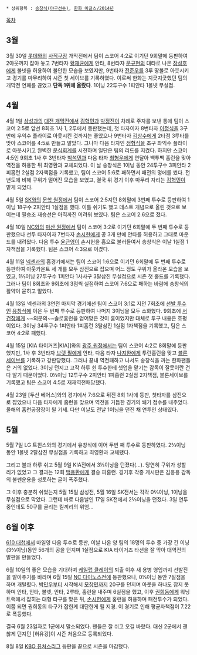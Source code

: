  * 상위항목 : [[송창식(야구선수)]], [[한화 이글스/2014년]]

[[목차]]
== 3월 ==
3월 30일 [[롯데 자이언츠|롯데]]와의 [[사직 야구장|사직구장]] 개막전에서 팀이 스코어 4:2로 이기던 9회말에 등판하여 2아웃까지 잡아 놓고 7번타자 [[황재균]]에게 안타, 8번타자 [[문규현]]의 대타로 나온 [[장성호]]에게 볼넷을 허용하여 불안한 모습을 보였지만, 9번타자 [[전준우]]를 3루 땅볼로 아웃시키고 경기를 마무리하여 시즌 첫 세이브를 기록하였다. 이로써 한화는 지긋지긋했던 팀의 개막전 연패를 끊었고 '''단독 1위에 올랐다'''. 1이닝 22투구수 1피안타 1볼넷 무실점.

== 4월 ==
4월 1일 [[삼성 라이온즈|삼성]]과의 [[한밭 종합운동장 야구장|대전 개막전]]에서 [[김혁민]]과 [[박정진]]이 차례로 주자를 보낸 통에 팀이 스코어 2:5로 앞선 8회초 1사 1, 2루에서 등판했는데, 첫 타자이자 8번타자 [[이정식]]을 3구만에 우익수 플라이로 아웃시킨 것까지는 좋았으나 9번타자 [[김상수(타자)|김상수]]에게 2타점 3루타를 맞아 스코어를 4:5로 만들고 말았다. 그나마 다음 타자인 [[정형식]]을 초구 좌익수 플라이로 아웃시키고 완벽한 [[분식회계#s-2|분식회계]]를 시전하며 일단은 팀의 리드를 지켰다. 하지만 스코어 4:5인 9회초 1사 후 3번타자 [[박석민]]과 다음 타자 [[최형우]]에게 연달아 백투백 홈런을 맞아 역전을 허용한 뒤 최영환과 교체되었다. 이 날 송창식은 1이닝 동안 24투구수 3피안타 2피홈런 2실점 2자책점을 기록했고, 팀이 스코어 5:6로 패하면서 패전의 멍에를 썼다. 전년도에 비해 구위가 떨어진 모습을 보였고, 결국 위 경기 이후 마무리 자리는 [[김혁민]]이 맡게 되었다.

4월 5일 [[SK 와이번스|SK]]와의 [[문학 야구장|문학 원정]]에서 팀이 스코어 2:5지던 8회말에 3번째 투수로 등판하여 1이닝 18구수 2피안타 1실점을 했다. 이틀 쉬기도 했고 테스트 개념으로 올린 것으로 보이는데 필승조 재승선은 아직까진 어려워 보였다. 팀은 스코어 2:6으로 졌다.

4월 10일 [[NC 다이노스|NC]]와의 [[마산 야구장|마산 원정]]에서 팀이 스코어 3:2로 이기던 6회말에 두 번째 투수로 등판했으나 선두 타자이자 7번타자 [[손시헌]]에게 공 3개 만에 안타를 허용하고 그대로 마운드를 내려왔다. 다음 투수 [[윤근영]]이 손시헌을 홈으로 불러들여서 송창식은 이날 1실점 1자책점을 기록했다. 팀은 스코어 4:3으로 이겼다.

4월 11일 [[넥센 히어로즈|넥센]]과의 홈경기에서는 팀이 스코어 1:6으로 이기던 6회말에 두 번째 투수로 등판하여 아웃카운트 세 개를 모두 삼진으로 잡으며 어느 정도 구위가 올라온 모습을 보였고, 1⅔이닝 27투구수 1피안타 1사사구 3탈삼진 무실점으로 시즌 첫 홀드를 기록했다. 그러나 팀이 8회초와 9회초에 3점씩 실점하여 스코어 7:6으로 패하는 바람에 송창식의 활약이 묻히고 말았다.

4월 13일 넥센과의 3연전 마지막 경기에선 팀이 스코어 3:1로 지던 7회초에 [[선발 투수]]인 [[유창식]]에 이은 두 번째 투수로 등판하여 나머지 3이닝을 모두 소화했다. 9회초에 [[서건창]]에게 ~~의문의~~솔로홈런을 얻어맞은 것이 흠이었지만 대체로 투구 내용은 호평이었다. 3이닝 34투구수 1피안타 1피홈런 3탈삼진 1실점 1자책점을 기록했고, 팀은 스코어 4:2로 패했다.

4월 15일 [KIA 타이거즈|KIA]]와의 [[광주-KIA 챔피언스 필드|광주 원정]]에서는 팀이 스코어 4:2로 8회말에 등판했지만, 1사 후 3번타자 [[브렛 필]]에게 안타, 다음 타자 [[나지완]]에게 투런홈런을 맞고 [[블론세이브]]를 기록하고 강판당했다. 그러나 끝내 역전패하고 나서도 송창식을 까는 한화팬들은 거의 없었다. 3이닝 던지고 고작 하루 쉰 투수한테 셋업을 맡기는 감독이 잘못이란 건 다 알기 때문이었다. 0⅓이닝 12투구수 2피안타 1피홈런 2실점 2자책점, 블론세이브를 기록했고 팀은 스코어 4:5로 재재역전패당했다.

4월 23일 [두산 베어스]와의 경기에서 7:6으로 뒤진 8회 1사에 등판, 첫타자를 삼진으로 잡았으나 다음 타자에게 홈런을 맞으며 역전을 거듭한 경기의 쐐기 점수를 내주었다. 올해의 홈런공장장이 될 기세. 다만 이날도 전날 1이닝을 던진 채 연투인 상태였다.

== 5월 ==
5월 7일 LG 트윈스와의 경기에서 유창식에 이어 두번 째 투수로 등판하였다. 2⅔이닝 동안 1볼넷 2탈삼진 무실점을 기록하고 최영환과 교체됐다.

그리고 불과 하루 쉬고 5월 9일 KIA전에서 3⅓이닝을 던졌다(...). 당연히 구위가 성할 리가 없었고 그 결과는 12회 [[백용환]]에게 결승 피홈런. 경기후 각종 게시판은 김응용 감독의 불펜운용을 성토하는 글이 폭주했다.

그 이후 충분히 쉬었는지 5월 15일 삼성전, 5월 16일 SK전서는 각각 0⅔이닝, 1이닝을 무실점으로 막았다. 그런데 바로 다음날인 17일 SK전에서 2⅔이닝을 던졌다. 3일 연투 중인데도 50구를 굴리는 킬끼리의 위엄...

== 6월 이후 ==
[[610 대첩]]에서 마일영 다음 투수로 등판, 이날 나온 양 팀의 18명의 투수 중 가장 긴 이닝(3⅔이닝)동안 56개의 공을 던지며 1실점으로 KIA 타이거즈 타선을 잘 막아 대역전의 발판을 만들었다.

6월 10일의 좋은 모습을 기대하며 [[케일럽 클레이]]의 퇴출 이후 새 용병 영입까지 선발진을 맡아주기를 바라며 6월 15일 [[NC 다이노스]]전에 등판했으나, 0⅓이닝 동안 7실점을 하며 개털렸다. [[박민우#s-1|박민우]]부터 시작해서 [[모창민]]까지 20구를 던지며 아웃을 하나도 잡지 못하며 안타, 안타, 볼넷, 안타, 2루타, 홈런을 내주며 6실점을 했고, 이후 [[권희동]]에게 워닝트랙에서 잡히는 대형 타구를 맞은 뒤, [[손시헌]]에게 홈런을 허용하며 패전투수가 되었다. 이쯤 되면 권희동의 타구가 잡힌게 대단한게 될 지경. 이 경기로 인해 평균자책점이 7.22로 폭등했다.

결국 6월 23일자로 1군에서 말소되었다. 팬들은 잘 쉬고 오길 바랐다. 대신 2군에서 괜찮게 던지던 [허유강]이 시즌 처음으로 등록되었다.

8월 8일 [[KBO 퓨처스리그]] 등판을 끝으로 시즌을 마감했다.
